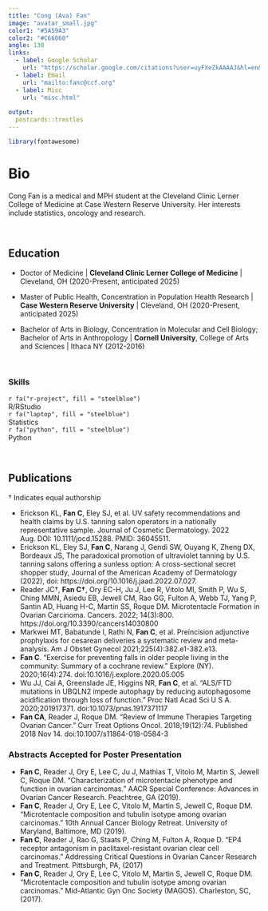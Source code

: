 ```yaml
---
title: "Cong (Ava) Fan"
image: "avatar_small.jpg"
color1: "#5A59A3"
color2: "#C66060"
angle: 130
links:
  - label: Google Scholar
    url: "https://scholar.google.com/citations?user=uyFXeZkAAAAJ&hl=en&authuser=1"
  - label: Email
    url: "mailto:fanc@ccf.org"
  - label: Misc
    url: "misc.html"
  
output:
  postcards::trestles
---
```


```r
library(fontawesome)
```


# Bio 
Cong Fan is a medical and MPH student at the Cleveland Clinic Lerner College of Medicine at Case Western Reserve University. Her interests include statistics, oncology and research.

&nbsp;  

## Education

* Doctor of Medicine | **Cleveland Clinic Lerner College of Medicine** | Cleveland, OH (2020-Present, anticipated 2025)

* Master of Public Health, Concentration in Population Health Research | **Case Western Reserve University** | Cleveland, OH (2020-Present, anticipated 2025)

* Bachelor of Arts in Biology, Concentration in Molecular and Cell Biology; Bachelor of Arts in Anthropology | **Cornell University**, College of Arts and Sciences | Ithaca NY (2012-2016)

&nbsp;  

### Skills

<section id=skills class="home-section wg-featurette">
<div class=home-section-bg>
</div>
<div class=container>
<div class="row featurette">
<div class="col-md-12 section-heading">
</div>
<div class="col-12 col-sm-4">
<div class=featurette-icon>`r fa("r-project", fill = "steelblue")`</div>
<div class=section-subheading>R/RStudio</div>
</div>

<div class="col-12 col-sm-4">
<div class=featurette-icon>`r fa("laptop", fill = "steelblue")`</div>
<div class=featurette-icon><i class="fab fa-java"></i></div>
<div class=section-subheading>Statistics</div>

</div>
<div class="col-12 col-sm-4">
<div class=featurette-icon>`r fa("python", fill = "steelblue")`</div>
<div class=section-subheading>Python</div>
</div>
</div>
</div>
</section>

&nbsp;  

## Publications

† Indicates equal authorship

* Erickson KL, **Fan C**, Eley SJ, et al. UV safety recommendations and health claims by U.S. tanning salon operators in a nationally representative sample. Journal of Cosmetic Dermatology. 2022 Aug. DOI: 10.1111/jocd.15288. PMID: 36045511.
* Erickson KL, Eley SJ, **Fan C**, Narang J, Gendi SW, Ouyang K, Zheng DX, Bordeaux JS, The paradoxical promotion of ultraviolet tanning by U.S. tanning salons offering a sunless option: A cross-sectional secret shopper study, Journal of the American Academy of Dermatology (2022), doi: https://doi.org/10.1016/j.jaad.2022.07.027. 
* Reader JC†, **Fan C†**, Ory EC-H, Ju J, Lee R, Vitolo MI, Smith P, Wu S, Ching MMN, Asiedu EB, Jewell CM, Rao GG, Fulton A, Webb TJ, Yang P, Santin AD, Huang H-C, Martin SS, Roque DM. Microtentacle Formation in Ovarian Carcinoma. Cancers. 2022; 14(3):800. https://doi.org/10.3390/cancers14030800
* Markwei MT, Babatunde I, Rathi N, **Fan C**, et al. Preincision adjunctive prophylaxis for cesarean deliveries a systematic review and meta-analysis. Am J Obstet Gynecol 2021;225(4):382.e1-382.e13.
* **Fan C**. “Exercise for preventing falls in older people living in the community: Summary of a cochrane review.” Explore (NY). 2020;16(4):274. doi:10.1016/j.explore.2020.05.005
* Wu JJ, Cai A, Greenslade JE, Higgins NR, **Fan C**, et al. “ALS/FTD mutations in UBQLN2 impede autophagy by reducing autophagosome acidification through loss of function.” Proc Natl Acad Sci U S A. 2020;201917371. doi:10.1073/pnas.1917371117
* **Fan CA**, Reader J, Roque DM. “Review of Immune Therapies Targeting Ovarian Cancer.” Curr Treat Options Oncol. 2018;19(12):74. Published 2018 Nov 14. doi:10.1007/s11864-018-0584-3

### Abstracts Accepted for Poster Presentation

*	**Fan C**, Reader J, Ory E, Lee C, Ju J, Mathias T, Vitolo M, Martin S, Jewell C, Roque DM. “Characterization of microtentacle phenotype and function in ovarian carcinomas.” AACR Special Conference: Advances in Ovarian Cancer Research. Peachtree, GA (2019).
*	**Fan C**, Reader J, Ory E, Lee C, Vitolo M, Martin S, Jewell C, Roque DM. “Microtentacle composition and tubulin isotype among ovarian carcinomas.”  10th Annual Cancer Biology Retreat. University of Maryland, Baltimore, MD (2019).
*	**Fan C**, Reader J, Rao G, Staats P, Ching M, Fulton A, Roque D. “EP4 receptor antagonism in paclitaxel-resistant ovarian clear cell carcinomas.” Addressing Critical Questions in Ovarian Cancer Research and Treatment. Pittsburgh, PA, (2017) 
*	**Fan C**, Reader J, Ory E, Lee C, Vitolo M, Martin S, Jewell C, Roque DM. “Microtentacle composition and tubulin isotype among ovarian carcinomas.”  Mid-Atlantic Gyn Onc Society (MAGOS). Charleston, SC, (2017).

